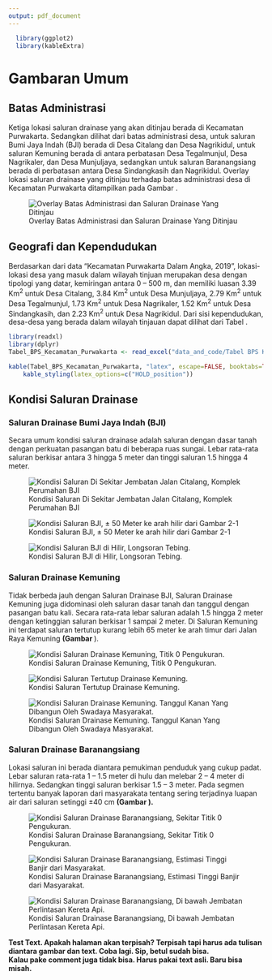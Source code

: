 ```yaml
---
output: pdf_document
---
```


```r
  library(ggplot2)
  library(kableExtra)
```


# Gambaran Umum

## Batas Administrasi

Ketiga lokasi saluran drainase yang akan ditinjau berada di Kecamatan Purwakarta. Sedangkan dilihat dari batas administrasi desa, untuk saluran Bumi Jaya Indah (BJI) berada di Desa Citalang dan Desa Nagrikidul, untuk saluran Kemuning berada di antara perbatasan Desa Tegalmunjul, Desa Nagrikaler, dan Desa Munjuljaya, sedangkan untuk saluran Baranangsiang berada di perbatasan antara Desa Sindangkasih dan Nagrikidul. Overlay lokasi saluran drainase yang ditinjau terhadap batas administrasi desa di Kecamatan Purwakarta ditampilkan pada Gambar \ref{overlay_administrasi}.

![Overlay Batas Administrasi dan Saluran Drainase Yang Ditinjau \label{overlay_administrasi}](gambar\batas_administrasi.png)

## Geografi dan Kependudukan

Berdasarkan dari data “Kecamatan Purwakarta Dalam Angka, 2019”, lokasi-lokasi desa yang masuk dalam wilayah tinjuan merupakan desa dengan tipologi yang datar, kemiringan antara 0 – 500 m, dan memiliki luasan 3.39 Km<sup>2</sup> untuk Desa Citalang, 3.84 Km<sup>2</sup> untuk Desa Munjuljaya, 2.79 Km<sup>2</sup> untuk Desa Tegalmunjul, 1.73 Km<sup>2</sup> untuk Desa Nagrikaler, 1.52 Km<sup>2</sup> untuk Desa Sindangkasih, dan 2.23 Km<sup>2</sup> untuk Desa Nagrikidul. Dari sisi kependudukan, desa-desa yang berada dalam wilayah tinjauan dapat dilihat dari Tabel \ref{tbl_bps}.

```r
library(readxl)
library(dplyr)
Tabel_BPS_Kecamatan_Purwakarta <- read_excel("data_and_code/Tabel BPS Kecamatan Purwakarta.xlsx",na="0" )

kable(Tabel_BPS_Kecamatan_Purwakarta, "latex", escape=FALSE, booktabs=TRUE, linesep="", caption="Jumlah Penduduk Menurut Jenis Kelamin dan Sex Ratio di Desa-desa Yang Berada dalam Wilayah Tinjauan.\\label{tbl_bps}") %>%
    kable_styling(latex_options=c("HOLD_position"))
```

## Kondisi Saluran Drainase

### Saluran Drainase Bumi Jaya Indah (BJI)
Secara umum kondisi saluran drainase adalah saluran dengan dasar tanah dengan perkuatan pasangan batu di beberapa ruas sungai. Lebar rata-rata saluran berkisar antara 3 hingga 5 meter dan tinggi saluran 1.5 hingga 4 meter. 

![Kondisi Saluran Di Sekitar Jembatan Jalan Citalang, Komplek Perumahan BJI \label{kondisi_bji_1}](gambar\kondisi_bji_1.png)

![Kondisi Saluran BJI, ± 50 Meter ke arah hilir dari Gambar 2-1 \label{kondisi_bji_2}](gambar\kondisi_bji_2.png)

![Kondisi Saluran BJI di Hilir, Longsoran Tebing. \label{kondisi_bji_3}](gambar\kondisi_bji_3.png)

### Saluran Drainase Kemuning

Tidak berbeda jauh dengan Saluran Drainase BJI, Saluran Drainase Kemuning juga didominasi oleh saluran dasar tanah dan tanggul dengan pasangan batu kali. Secara rata-rata lebar saluran adalah 1.5 hingga 2 meter dengan ketinggian saluran berkisar 1 sampai 2 meter. Di Saluran Kemuning ini terdapat saluran tertutup kurang lebih 65 meter ke arah timur dari Jalan Raya Kemuning **(Gambar \ref{kondisi_kemuning_2}**).

![Kondisi Saluran Drainase Kemuning, Titik 0 Pengukuran. \label{kondisi_kemuning_1}](gambar\kondisi_kemuning_1.png)

![Kondisi Saluran Tertutup Drainase Kemuning. \label{kondisi_kemuning_2}](gambar\kondisi_kemuning_2.png)

![Kondisi Saluran Drainase Kemuning. Tanggul Kanan Yang Dibangun Oleh Swadaya Masyarakat. \label{kondisi_kemuning_3}](gambar\kondisi_kemuning_3.png)

### Saluran Drainase Baranangsiang

Lokasi saluran ini berada diantara pemukiman penduduk yang cukup padat. Lebar saluran rata-rata 1 – 1.5 meter di hulu dan melebar 2 – 4 meter di hilirnya. Sedangkan tinggi saluran berkisar 1.5 – 3 meter. Pada segmen tertentu banyak laporan dari masyarakata tentang sering terjadinya luapan air dari saluran setinggi ±40 cm **(Gambar \ref{kondisi_brgsg_2}).**


![Kondisi Saluran Drainase Baranangsiang, Sekitar Titik 0 Pengukuran.\label{kondisi_brgsg_1}](gambar\kondisi_brgsg_1.png)

![Kondisi Saluran Drainase Baranangsiang, Estimasi Tinggi Banjir dari Masyarakat.\label{kondisi_brgsg_2}](gambar\kondisi_brgsg_2.png)

![Kondisi Saluran Drainase Baranangsiang, Di bawah Jembatan Perlintasan Kereta Api.\label{kondisi_brgsg_3}](gambar\kondisi_brgsg_3.png)


**Test Text. Apakah halaman akan terpisah? Terpisah tapi harus ada tulisan diantara gambar dan text. Coba lagi. Sip, betul sudah bisa.  
Kalau pake comment juga tidak bisa. Harus pakai text asli. Baru bisa misah.**